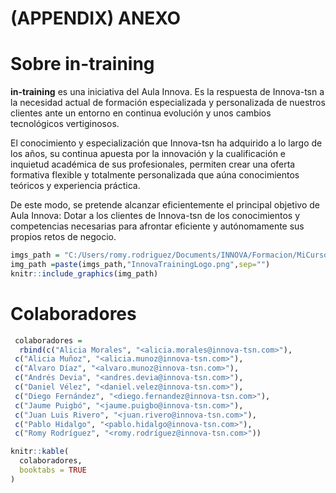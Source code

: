 # (APPENDIX) ANEXO {-} 


# Sobre in-training 

**in-training** es una iniciativa del Aula Innova. Es la respuesta de Innova-tsn a la necesidad actual de formación especializada y personalizada de nuestros clientes ante un entorno en continua evolución y unos cambios tecnológicos vertiginosos.

El conocimiento y especialización que Innova-tsn ha adquirido a lo largo de los años, su continua apuesta por la innovación y la cualificación e inquietud académica de sus profesionales, permiten crear una oferta formativa flexible y totalmente personalizada que aúna conocimientos teóricos y experiencia práctica.

De este modo, se pretende alcanzar eficientemente el principal objetivo de Aula Innova: Dotar a los clientes de Innova-tsn de los conocimientos y competencias necesarias para afrontar eficiente y autónomamente sus propios retos de negocio.


```{r  out.width = "89%", echo=FALSE, message=FALSE, warning=FALSE, cache=FALSE, comment=FALSE}
imgs_path = "C:/Users/romy.rodriguez/Documents/INNOVA/Formacion/MiCurso/ModelizacionR/imgs/"
img_path =paste(imgs_path,"InnovaTrainingLogo.png",sep="")
knitr::include_graphics(img_path) 
```


 

# Colaboradores 

```{r setup, echo=FALSE, message=FALSE, warning=FALSE, cache=FALSE, comment=FALSE, results="hide"}
 colaboradores = 
  rbind(c("Alicia Morales", "<alicia.morales@innova-tsn.com>"),
 c("Alicia Muñoz", "<alicia.munoz@innova-tsn.com>"),
 c("Alvaro Díaz", "<alvaro.munoz@innova-tsn.com>"),
 c("Andrés Devia", "<andres.devia@innova-tsn.com>"), 
 c("Daniel Vélez", "<daniel.velez@innova-tsn.com>"),
 c("Diego Fernández", "<diego.fernandez@innova-tsn.com>"), 
 c("Jaume Puigbó", "<jaume.puigbo@innova-tsn.com>"),
 c("Juan Luis Rivero", "<juan.rivero@innova-tsn.com>"), 
 c("Pablo Hidalgo", "<pablo.hidalgo@innova-tsn.com>"), 
 c("Romy Rodríguez", "<romy.rodríguez@innova-tsn.com>"))
```

```{r nice-tab, tidy=FALSE,echo=FALSE, message=FALSE, warning=FALSE, cache=FALSE, comment=FALSE}
knitr::kable(
  colaboradores,
  booktabs = TRUE
)
```
